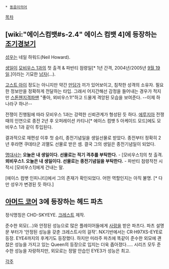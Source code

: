  * [[동음이의어]]

[[목차]]

== [wiki:"에이스컴뱃#s-2.4" 에이스 컴뱃 4]에 등장하는 [[조기경보기]] == 
[[성우]]는 네일 하워드(Neil Howard).

[[생일]]이 [[모비우스 1]]과의 첫 출격 & 파반티 점령일[* 1년 간격, 2004년/2005년 [[9월 19일]].]이라는 기묘한 [[남자]](…).

[[고스트 아이]] 정도는 아니지만 약간 [[만담]]가 끼가 있어보이고, 침착한 성격의 소유자. 필요한 정보만을 정확하게 전달하는 타입. 그래서 어지간해선 감정을 들어내는 경우가 적지만 [[스톤헨지]]격파땐 "좋아, 뫼비우스1!"하고 드물게 격앙된 모습을 보여준다. --이제 하나라구 하나!--

전쟁이 진행됨에 따라 모비우스 1과는 강력한 신뢰관계가 형성된 듯 하다. [[에루지아]] 전쟁 때의 인연으로 종전 2년 후 오퍼레이션 카티나[* 에이스 컴뱃 5 아케이드 모드]에도 모비우스 1과 같이 투입된다.

결과적으로 재편성 이후 첫 승리, 종전기념일을 생일선물로 받았다. 종전부터 정확히 2년 후라면 쿠데타군 괴멸도 선물로 받은 셈. 결국 그의 생일은 종전기념일이 되었다.

[[명대사]]는
'''오늘은 내 생일이다. 선물로는 적기 격추를 부탁한다.''' - [모비우스1]의 첫 출격.
'''뫼비우스1. 오늘은 내 생일이다. 선물로는 종전기념일을 부탁한다.''' - 파반티 점령작전 시작시 [모비우스1]에게 건내는 말.

[에이스 컴뱃 인피니티]에서 그의 존재가 확인되었다. 어떤 역할인지는 아직 불명. [* 다만 성우가 변경된 듯 하다.]

== [[아머드 코어]] 3에 등장하는 헤드 파츠 == 
정식명칭은 CHD-SKYEYE. [[크레스트]] 제작.

준수한 외모(…)와 안정된 성능으로 많은 플레이어들에게 [[사랑]]을 받은 파츠다. 파츠 설명문 부터가 '안정된 성능을 갖춘 크레스트사의 걸작'.
NX기반에서는 CR·H97XS-EYE로 등장. EYE4까지의 후계기도 등장했다. 하지만 미라주 파츠에 똑같이 준수한 외모에 괜찮은 성능을 가지고 있는 Queen의 등장으로 입지는 더욱 좁아졌다..... 시리즈 모두 준수한 성능을 자랑하지만, 외모로는 정말 안습인 EYE3가 성능은 최고.

[[각주]]
